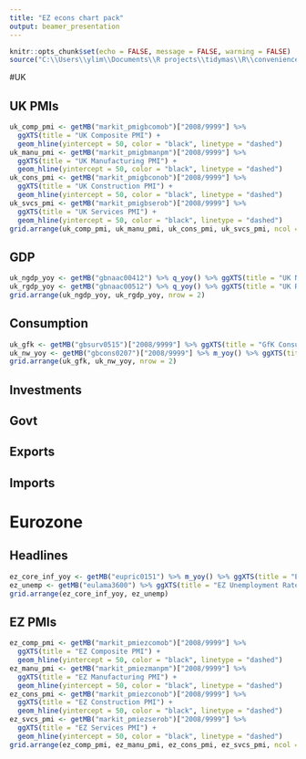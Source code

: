 ```yaml
---
title: "EZ econs chart pack"
output: beamer_presentation
---
```


```r
knitr::opts_chunk$set(echo = FALSE, message = FALSE, warning = FALSE)
source("C:\\Users\\ylim\\Documents\\R projects\\tidymas\\R\\convenience.R")
```

#UK

## UK PMIs
```r
uk_comp_pmi <- getMB("markit_pmigbcomob")["2008/9999"] %>% 
  ggXTS(title = "UK Composite PMI") + 
  geom_hline(yintercept = 50, color = "black", linetype = "dashed")
uk_manu_pmi <- getMB("markit_pmigbmanpm")["2008/9999"] %>% 
  ggXTS(title = "UK Manufacturing PMI") + 
  geom_hline(yintercept = 50, color = "black", linetype = "dashed")
uk_cons_pmi <- getMB("markit_pmigbconob")["2008/9999"] %>% 
  ggXTS(title = "UK Construction PMI") + 
  geom_hline(yintercept = 50, color = "black", linetype = "dashed")
uk_svcs_pmi <- getMB("markit_pmigbserob")["2008/9999"] %>% 
  ggXTS(title = "UK Services PMI") + 
  geom_hline(yintercept = 50, color = "black", linetype = "dashed")
grid.arrange(uk_comp_pmi, uk_manu_pmi, uk_cons_pmi, uk_svcs_pmi, ncol = 2)
```

## GDP
```r
uk_ngdp_yoy <- getMB("gbnaac00412") %>% q_yoy() %>% ggXTS(title = "UK Nominal GDP YoY")
uk_rgdp_yoy <- getMB("gbnaac00512") %>% q_yoy() %>% ggXTS(title = "UK Real GDP YoY")
grid.arrange(uk_ngdp_yoy, uk_rgdp_yoy, nrow = 2)

```

## Consumption
```r
uk_gfk <- getMB("gbsurv0515")["2008/9999"] %>% ggXTS(title = "GfK Consumer Survey")
uk_nw_yoy <- getMB("gbcons0207")["2008/9999"] %>% m_yoy() %>% ggXTS(title = "Nationwide Price Index")
grid.arrange(uk_gfk, uk_nw_yoy, nrow = 2)

```

## Investments

## Govt

## Exports

## Imports

# Eurozone

## Headlines
```r
ez_core_inf_yoy <- getMB("eupric0151") %>% m_yoy() %>% ggXTS(title = "EZ Core Inflation")
ez_unemp <- getMB("eulama3600") %>% ggXTS(title = "EZ Unemployment Rate")
grid.arrange(ez_core_inf_yoy, ez_unemp)
```

## EZ PMIs
```r
ez_comp_pmi <- getMB("markit_pmiezcomob")["2008/9999"] %>% 
  ggXTS(title = "EZ Composite PMI") + 
  geom_hline(yintercept = 50, color = "black", linetype = "dashed")
ez_manu_pmi <- getMB("markit_pmiezmanpm")["2008/9999"] %>% 
  ggXTS(title = "EZ Manufacturing PMI") + 
  geom_hline(yintercept = 50, color = "black", linetype = "dashed")
ez_cons_pmi <- getMB("markit_pmiezconob")["2008/9999"] %>% 
  ggXTS(title = "EZ Construction PMI") + 
  geom_hline(yintercept = 50, color = "black", linetype = "dashed")
ez_svcs_pmi <- getMB("markit_pmiezserob")["2008/9999"] %>% 
  ggXTS(title = "EZ Services PMI") + 
  geom_hline(yintercept = 50, color = "black", linetype = "dashed")
grid.arrange(ez_comp_pmi, ez_manu_pmi, ez_cons_pmi, ez_svcs_pmi, ncol = 2)
```

